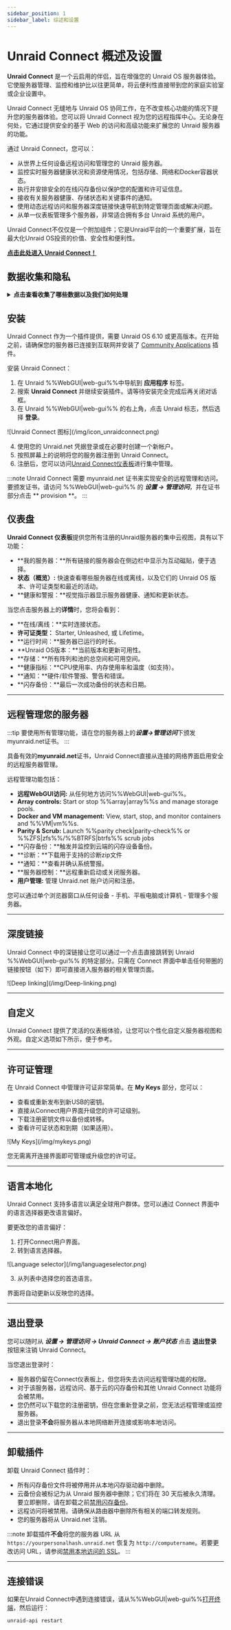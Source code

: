 ```yaml
---
sidebar_position: 1
sidebar_label: 综述和设置
---
```



# Unraid Connect 概述及设置

**Unraid Connect** 是一个云启用的伴侣，旨在增强您的 Unraid OS 服务器体验。它使服务器管理、监控和维护比以往更简单，将云便利性直接带到您的家庭实验室或企业设置中。

Unraid Connect 无缝地与 Unraid OS 协同工作，在不改变核心功能的情况下提升您的服务器体验。您可以将 Unraid Connect 视为您的远程指挥中心。无论身在何处，它通过提供安全的基于 Web 的访问和高级功能来扩展您的 Unraid 服务器的功能。

通过 Unraid Connect，您可以：

- 从世界上任何设备远程访问和管理您的 Unraid 服务器。
- 监控实时服务器健康状况和资源使用情况，包括存储、网络和Docker容器状态。
- 执行并安排安全的在线闪存备份以保护您的配置和许可证信息。
- 接收有关服务器健康、存储状态和关键事件的通知。
- 使用动态远程访问和服务器深度链接快速导航到特定管理页面或解决问题。
- 从单一仪表板管理多个服务器，非常适合拥有多台 Unraid 系统的用户。

Unraid Connect不仅仅是一个附加组件；它是Unraid平台的一个重要扩展，旨在最大化Unraid OS投资的价值、安全性和便利性。

[**点击此处进入 Unraid Connect！**](https://connect.myunraid.net)

## 数据收集和隐私

<details>
  <summary><strong>点击查看收集了哪些数据以及我们如何处理</strong></summary>

  Unraid Connect 优先考虑您的隐私和透明度。以下是关于我们如何处理您的数据的须知：

  <h3>收集哪些数据及原因</h3>

  当您的服务器连接到 Unraid.net 时，它会与我们的基础设施建立一个安全连接，并仅传输无缝体验 Unraid Connect 仪表板所需的数据。这包括：

  - 服务器主机名、描述和图标
  - 密钥文件详细信息和闪存 %%GUID|guid%%
  - 本地访问URL和LAN IP（仅当安装了证书时）
  - 远程访问URL和WAN IP（如果启用了远程访问）
  - 已安装的 Unraid 版本和正常运行时间
  - Unraid Connect插件版本和unraid-api版本/运行时间
  - %%Array|array%% 大小和使用情况（仅限数字，无文件具体信息）
  - 安装和运行的Docker容器和%%VMs|vm%%的数量

  我们仅将此数据用于启用 Unraid Connect 功能，例如远程监控、管理和通知。这些数据不会用于广告或分析。

  <h3>数据保留政策</h3>

  - 我们只保留您的服务器最近的更新；不存储过去的数据。
  - 只要您的服务器注册并使用 Unraid Connect，数据就会被保留。
  - 要删除您的数据，只需卸载插件并移除通过Let's Encrypt颁发的%%SSL|ssl%%证书。

  <h3>数据共享</h3>

  - 除非必要用于 Unraid Connect 服务，否则您的数据 **不会与第三方共享**，例如通过 Let’s Encrypt 进行证书配置。
  - 除上述规定外，我们不会收集或分享任何用户内容、文件详细信息或个人信息。

  欲了解更多详细信息，请查阅我们的[政策](https://unraid.net/policies)页面。
</details>

## 安装

Unraid Connect 作为一个插件提供，需要 Unraid OS 6.10 或更高版本。在开始之前，请确保您的服务器已连接到互联网并安装了 [Community Applications](../unraid-os/using-unraid-to/run-docker-containers/community-applications.mdx) 插件。

安装 Unraid Connect：

1. 在 Unraid %%WebGUI|web-gui%%中导航到 **应用程序** 标签。
2. 搜索 **Unraid Connect** 并继续安装插件。请等待安装完全完成后再关闭对话框。
3. 在 Unraid %%WebGUI|web-gui%% 的右上角，点击 Unraid 标志，然后选择 **登录**。

<div style={{ margin: 'auto', maxWidth: '358px', display: 'flex', flexDirection: 'column', alignItems: 'center' }}>
  ![Unraid Connect 图标](/img/icon_unraidconnect.png)
</div>

4. 使用您的 Unraid.net 凭据登录或在必要时创建一个新帐户。
5. 按照屏幕上的说明将您的服务器注册到 Unraid Connect。
6. 注册后，您可以访问[Unraid Connect仪表板](https://connect.myunraid.net)进行集中管理。

:::note
Unraid Connect 需要 myunraid.net 证书来实现安全的远程管理和访问。要颁发证书，请访问 %%WebGUI|web-gui%% 的 ***设置 → 管理访问***，并在证书部分点击 \*\* provision \*\*。
:::

## 仪表盘

**Unraid Connect 仪表板**提供您所有注册的Unraid服务器的集中云视图，具有以下功能：

- \*\*我的服务器：\*\*所有链接的服务器会在侧边栏中显示为互动磁贴，便于选择。
- **状态（概览）:** 快速查看哪些服务器在线或离线，以及它们的 Unraid OS 版本、许可证类型和最近的活动。
- \*\*健康和警报：\*\*视觉指示器显示服务器健康、通知和更新状态。

当您点击服务器上的**详情**时，您将会看到：

- \*\*在线/离线：\*\*实时连接状态。
- **许可证类型：** Starter, Unleashed, 或 Lifetime。
- \*\*运行时间：\*\*服务器已运行的时长。
- \*\*Unraid OS版本：\*\*当前版本和更新可用性。
- \*\*存储：\*\*所有阵列和池的总空间和可用空间。
- \*\*健康指标：\*\*CPU使用率、内存使用率和温度（如支持）。
- \*\*通知：\*\*硬件/软件警报、警告和错误。
- \*\*闪存备份：\*\*最后一次成功备份的状态和日期。

---

## 远程管理您的服务器

:::tip
要使用所有管理功能，请在您的服务器上的***设置→管理访问***下颁发myunraid.net证书。
:::

具备有效的**myunraid.net**证书，Unraid Connect直接从连接的网络界面启用安全的远程服务器管理。

远程管理功能包括：

- **远程WebGUI访问:** 从任何地方访问%%WebGUI|web-gui%%。
- **Array controls:** Start or stop %%array|array%%s and manage storage pools.
- **Docker and VM management:** View, start, stop, and monitor containers and %%VM|vm%%s.
- **Parity & Scrub:** Launch %%parity check|parity-check%% or %%ZFS|zfs%%/%%BTRFS|btrfs%% scrub jobs
- \*\*闪存备份：\*\*触发并监控到云端的闪存设备备份。
- \*\*诊断：\*\*下载用于支持的诊断zip文件
- \*\*通知：\*\*查看并确认系统警报。
- \*\*服务器控制：\*\*远程重新启动或关闭服务器。
- **用户管理:** 管理 Unraid.net 账户访问和注册。

您可以通过单个浏览器窗口从任何设备 - 手机、平板电脑或计算机 - 管理多个服务器。

---

## 深度链接

Unraid Connect 中的深链接让您可以通过一个点击直接跳转到 Unraid %%WebGUI|web-gui%% 的特定部分。只需在 Connect 界面中单击任何带圈的链接按钮（如下）即可直接进入服务器的相关管理页面。

<div style={{ margin: 'auto', maxWidth: '600px', display: 'flex', flexDirection: 'column', alignItems: 'center' }}>
  ![Deep linking](/img/Deep-linking.png)
</div>

---

## 自定义

Unraid Connect 提供了灵活的仪表板体验，让您可以个性化自定义服务器视图和外观。自定义选项如下所示，便于参考。

<Tabs>
  <TabItem value="banner" label="Change banner image" default>
    <ConnectChangeBanner />
  </TabItem>

  <TabItem value="arrange" label="Rearrange dashboard tiles">
    <ConnectRearrangeDashboard />
  </TabItem>

  <TabItem value="theme" label="Switch themes">
    <ConnectSwitchThemes />
  </TabItem>
</Tabs>

---

## 许可证管理

在 Unraid Connect 中管理许可证非常简单。在 **My Keys** 部分，您可以：

- 查看或重新发布到新USB的密钥。
- 直接从Connect用户界面升级您的许可证级别。
- 下载注册密钥文件以备份或转移。
- 查看许可证状态和到期（如果适用）。

<div style={{ margin: 'auto', maxWidth: '600px', display: 'flex', flexDirection: 'column', alignItems: 'center' }}>
  ![My Keys](/img/mykeys.png)
</div>

您无需离开连接界面即可管理或升级您的许可证。

---

## 语言本地化

Unraid Connect 支持多语言以满足全球用户群体。您可以通过 Connect 界面中的语言选择器更改语言偏好。

要更改您的语言偏好：

1. 打开Connect用户界面。
2. 转到语言选择器。

<div style={{ margin: 'auto', maxWidth: '600px', display: 'flex', flexDirection: 'column', alignItems: 'center' }}>
  ![Language selector](/img/languageselector.png)
</div>

3. 从列表中选择您的首选语言。

界面将自动更新以反映您的选择。

---

## 退出登录

您可以随时从 ***设置 → 管理访问 → Unraid Connect → 账户状态*** 点击 **退出登录** 按钮来注销 Unraid Connect。

当您退出登录时：

- 服务器仍留在Connect仪表板上，但您将失去访问远程管理功能的权限。
- 对于该服务器，远程访问、基于云的闪存备份和其他 Unraid Connect 功能将会被禁用。
- 您仍然可以下载您的注册密钥，但在您重新登录之前，您无法远程管理或监控服务器。
- 退出登录**不会**将服务器从本地网络断开连接或影响本地访问。

---

## 卸载插件

卸载 Unraid Connect 插件时：

- 所有闪存备份文件将被停用并从本地闪存驱动器中删除。
- 云备份会被标记为从 Unraid 服务器中删除；它们将在 30 天后被永久清理。要立即删除，请在卸载之前[禁用闪存备份](./automated-flash-backup.mdx)。
- 远程访问将被禁用。请确保从路由器中删除所有相关的端口转发规则。
- 您的服务器将从 Unraid.net 注销。

:::note
卸载插件**不会**将您的服务器 URL 从 `https://yourpersonalhash.unraid.net` 恢复为 `http://computername`。若要更改访问 URL，请参阅[禁用本地访问的 SSL](../unraid-os/system-administration/secure-your-server/securing-your-connection.mdx#disabling-ssl-for-local-access)。
:::

---

## 连接错误

如果在Unraid Connect中遇到连接错误，请从%%WebGUI|web-gui%%[打开终端](../unraid-os/system-administration/advanced-tools/command-line-interface.mdx)，然后运行：

```
unraid-api restart
```
